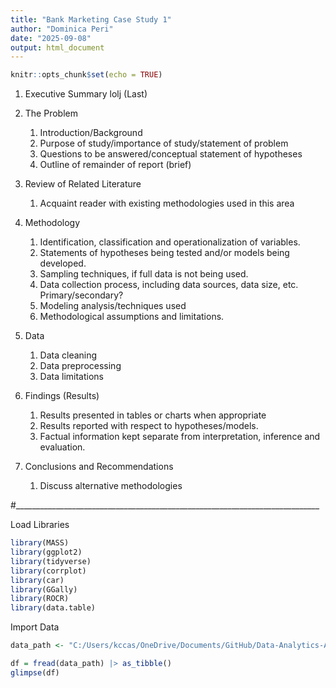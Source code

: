 ```yaml
---
title: "Bank Marketing Case Study 1"
author: "Dominica Peri"
date: "2025-09-08"
output: html_document
---
```


```r
knitr::opts_chunk$set(echo = TRUE)
```

1. Executive Summary lolj (Last)

2. The Problem
    1. Introduction/Background
    2. Purpose of study/importance of study/statement of problem
    3. Questions to be answered/conceptual statement of hypotheses
    4. Outline of remainder of report (brief)
    
3. Review of Related Literature
    1. Acquaint reader with existing methodologies used in this area
    
4. Methodology
    1. Identification, classification and operationalization of variables.
    2. Statements of hypotheses being tested and/or models being developed.
    3. Sampling techniques, if full data is not being used.
    4. Data collection process, including data sources, data size, etc. Primary/secondary?
    5. Modeling analysis/techniques used
    6. Methodological assumptions and limitations.
    
5. Data
    1. Data cleaning
    2. Data preprocessing
    3. Data limitations
    
6. Findings (Results)
    1. Results presented in tables or charts when appropriate
    2. Results reported with respect to hypotheses/models.
    3. Factual information kept separate from interpretation, inference and evaluation.
    
7. Conclusions and Recommendations
    1. Discuss alternative methodologies

#____________________________________________________________________________

Load Libraries

```r
library(MASS) 
library(ggplot2)
library(tidyverse)
library(corrplot)
library(car)
library(GGally)
library(ROCR)
library(data.table)
```

Import Data

```r
data_path <- "C:/Users/kccas/OneDrive/Documents/GitHub/Data-Analytics-Applications/bank-additional-full.csv"

df = fread(data_path) |> as_tibble()
glimpse(df)
```


